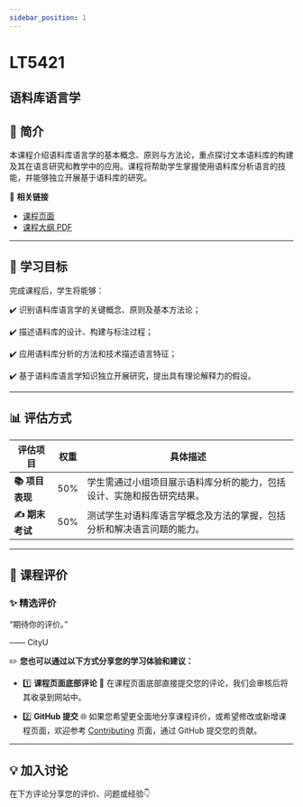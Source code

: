 ```yaml
---
sidebar_position: 1
---
```


# LT5421
## 语料库语言学

## **📘 简介**
本课程介绍语料库语言学的基本概念、原则与方法论，重点探讨文本语料库的构建及其在语言研究和教学中的应用。课程将帮助学生掌握使用语料库分析语言的技能，并能够独立开展基于语料库的研究。

🔗 **相关链接**
- [课程页面](https://www.cityu.edu.hk/catalogue/pg/202425/course/LT5421.htm)
- [课程大纲 PDF](https://www.cityu.edu.hk/catalogue/pg/202425/course/LT5421.pdf)

---

## **🎯 学习目标**

完成课程后，学生将能够：

✔️ 识别语料库语言学的关键概念、原则及基本方法论；

✔️ 描述语料库的设计、构建与标注过程；

✔️ 应用语料库分析的方法和技术描述语言特征；

✔️ 基于语料库语言学知识独立开展研究，提出具有理论解释力的假设。

---

## **📊 评估方式**

| **评估项目**                 | **权重** | **具体描述**                                                                                     |
|-----------------------------|---------|-----------------------------------------------------------------------------------------------|
| **📚 项目表现**               | 50%     | 学生需通过小组项目展示语料库分析的能力，包括设计、实施和报告研究结果。                                      |
| **✍️ 期末考试**               | 50%     | 测试学生对语料库语言学概念及方法的掌握，包括分析和解决语言问题的能力。                                         |

---

## **💬 课程评价**

### ✨ **精选评价**
<div className={commentStyles.commentBox}>
    <p className={commentStyles.commentText}>
        “期待你的评价。”
    </p>
    <p className={commentStyles.commentAuthor}>—— CityU</p>
</div>

✏️ **您也可以通过以下方式分享您的学习体验和建议：**

- 1️⃣ **课程页面底部评论**
💬 在课程页面底部直接提交您的评论，我们会审核后将其收录到网站中。

- 2️⃣ **GitHub 提交**
🌐 如果您希望更全面地分享课程评价，或希望修改或新增课程页面，欢迎参考 [Contributing](https://penjc.github.io/CityU/contributing) 页面，通过 GitHub 提交您的贡献。

---

## **💡 加入讨论**

在下方评论分享您的评价、问题或经验👇
<Utterances />
